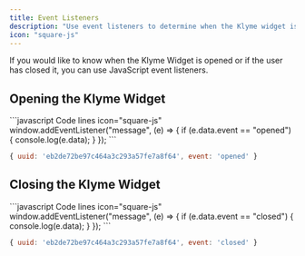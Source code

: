 ```yaml
---
title: Event Listeners
description: "Use event listeners to determine when the Klyme widget is opened or closed"
icon: "square-js"
---
```


If you would like to know when the Klyme Widget is opened or if the user has closed it, you can use JavaScript event listeners.

## Opening the Klyme Widget

<CodeGroup>
```javascript Code lines icon="square-js"
window.addEventListener("message", (e) => {
  if (e.data.event == "opened") {
    console.log(e.data);
  }
});
```

```javascript Result
{ uuid: 'eb2de72be97c464a3c293a57fe7a8f64', event: 'opened' }
```
</CodeGroup>

## Closing the Klyme Widget

<CodeGroup>
```javascript Code lines icon="square-js"
window.addEventListener("message", (e) => {
  if (e.data.event == "closed") {
    console.log(e.data);
  }
});
```

```javascript Result
{ uuid: 'eb2de72be97c464a3c293a57fe7a8f64', event: 'closed' }
```
</CodeGroup>